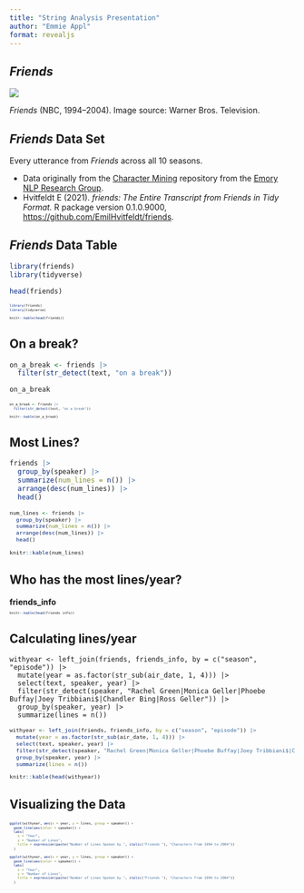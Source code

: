 ```yaml
---
title: "String Analysis Presentation"
author: "Emmie Appl"
format: revealjs
---
```


## *Friends*

![](Friends_poster.jpeg){fig-align="center"}

::: footer
*Friends* (NBC, 1994–2004). Image source: Warner Bros. Television.
:::

## *Friends* Data Set

Every utterance from *Friends* across all 10 seasons.

- Data originally from the [Character Mining](https://github.com/emorynlp/character-mining) repository from the [Emory NLP Research Group](https://www.emorynlp.org/#).
- Hvitfeldt E (2021). *friends: The Entire Transcript from Friends in Tidy Format.* R package version 0.1.0.9000, <https://github.com/EmilHvitfeldt/friends>.

## *Friends* Data Table

```r
library(friends)
library(tidyverse)

head(friends)
```

<div style="font-size: 50%;">
```r
library(friends)
library(tidyverse)

knitr::kable(head(friends))
```
</div>

## On a break?
```r
on_a_break <- friends |>
  filter(str_detect(text, "on a break"))

on_a_break
```

<div style="font-size: 50%;">  
```r
on_a_break <- friends |>
  filter(str_detect(text, "on a break"))

knitr::kable(on_a_break)
```
</div>

## Most Lines?
```r
friends |>
  group_by(speaker) |>
  summarize(num_lines = n()) |>
  arrange(desc(num_lines)) |>
  head()
```

<div style="font-size: 80%;"> 
```r
num_lines <- friends |>
  group_by(speaker) |>
  summarize(num_lines = n()) |>
  arrange(desc(num_lines)) |>
  head()

knitr::kable(num_lines)
```
</div>

## Who has the most lines/year?

**friends_info**
<div style="font-size: 50%;">
```r
knitr::kable(head(friends_info))
```
</div>


## Calculating lines/year
```.python
withyear <- left_join(friends, friends_info, by = c("season", "episode")) |>
  mutate(year = as.factor(str_sub(air_date, 1, 4))) |>
  select(text, speaker, year) |>
  filter(str_detect(speaker, "Rachel Green|Monica Geller|Phoebe Buffay|Joey Tribbiani$|Chandler Bing|Ross Geller")) |>
  group_by(speaker, year) |>
  summarize(lines = n())
```

::: {.fragment .fade-in}
<div style="font-size: 80%;">
```r
withyear <- left_join(friends, friends_info, by = c("season", "episode")) |>
  mutate(year = as.factor(str_sub(air_date, 1, 4))) |>
  select(text, speaker, year) |>
  filter(str_detect(speaker, "Rachel Green|Monica Geller|Phoebe Buffay|Joey Tribbiani$|Chandler Bing|Ross Geller")) |>
  group_by(speaker, year) |>
  summarize(lines = n())

knitr::kable(head(withyear))
```
</div>
:::

## Visualizing the Data

<div style="font-size: 50%;">
```r
ggplot(withyear, aes(x = year, y = lines, group = speaker)) +
  geom_line(aes(color = speaker)) +
  labs(
    x = "Year",
    y = "Number of Lines",
    title = expression(paste("Number of Lines Spoken by ", italic("Friends "), "Characters from 1994 to 2004"))
  )
```
<div/>

```r
ggplot(withyear, aes(x = year, y = lines, group = speaker)) +
  geom_line(aes(color = speaker)) +
  labs(
    x = "Year",
    y = "Number of Lines",
    title = expression(paste("Number of Lines Spoken by ", italic("Friends "), "Characters from 1994 to 2004"))
  )
```
